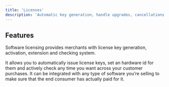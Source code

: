 ```yaml
---
title: 'Licenses'
description: 'Automatic key generation, handle upgrades, cancellations and renewals'
---
```


## Features

Software licensing provides merchants with license key generation, activation, extension and checking system. 

It allows you to automatically issue license keys, set an hardware id for them and actively check any time you want across your customer purchases. It can be integrated with any type of software you’re selling to make sure that the end consumer has actually paid for it.